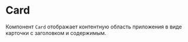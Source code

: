 

<Meta title="Компоненты/Card" of={CardStories} />

# Card

Компонент `Card` отображает контентную область приложения
в виде карточки с заголовком и содержимым.

<Canvas of={CardStories.Default} />
